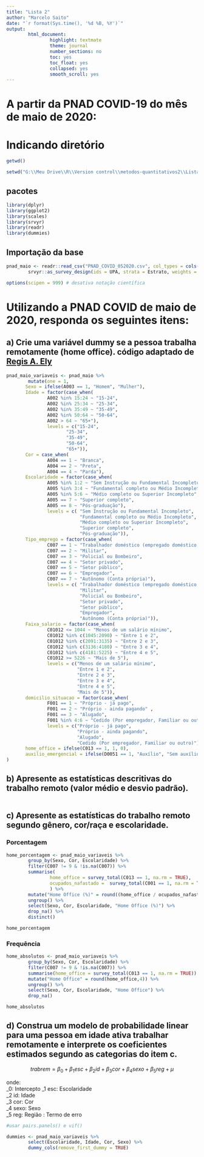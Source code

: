 ```yaml
---
title: "Lista 2"
author: "Marcelo Saito"
date: "`r format(Sys.time(), '%d %B, %Y')`"
output: 
        html_document:
                highlight: textmate
                theme: journal
                number_sections: no
                toc: yes
                toc_float: yes
                collapsed: yes
                smooth_scroll: yes
---
```


# A partir da PNAD COVID-19 do mês de maio de 2020:

# Indicando diretório

```r

getwd()

setwd("G:\\Meu Drive\\R\\Version control\\metodos-quantitativos2\\Lista 2")

```

## pacotes

```r
library(dplyr)
library(ggplot2)
library(scales)
library(srvyr)
library(readr)
library(dummies)

```
## Importação da base

```r
pnad_maio <- readr::read_csv("PNAD_COVID_052020.csv", col_types = cols(.default = "d")) %>% 
        srvyr::as_survey_design(ids = UPA, strata = Estrato, weights = V1032, nest = TRUE)

options(scipen = 999) # desativa notação científica
```
# Utilizando a PNAD COVID de maio de 2020, responda os seguintes itens:

## a) Crie uma variável dummy se a pessoa trabalha remotamente (home office). código adaptado de [Regis A. Ely](http://regisely.com/blog/mercado-de-trabalho-covid/)

```r

pnad_maio_variaveis <- pnad_maio %>% 
        mutate(one = 1,
       Sexo = ifelse(A003 == 1, "Homem", "Mulher"), 
       Idade = factor(case_when(
               A002 %in% 15:24 ~ "15-24",
               A002 %in% 25:34 ~ "25-34", 
               A002 %in% 35:49 ~ "35-49", 
               A002 %in% 50:64 ~ "50-64", 
               A002 > 64 ~ "65+"),
               levels = c("15-24",
                      "25-34",
                      "35-49",
                      "50-64",
                      "65+")),
       Cor = case_when(
               A004 == 1 ~ "Branca", 
               A004 == 2 ~ "Preta", 
               A004 == 4 ~ "Parda"),
       Escolaridade = factor(case_when( 
               A005 %in% 1:2 ~ "Sem Instrução ou Fundamental Incompleto", 
               A005 %in% 3:4 ~ "Fundamental completo ou Médio Incompleto", 
               A005 %in% 5:6 ~ "Médio completo ou Superior Incompleto", 
               A005 == 7 ~ "Superior completo", 
               A005 == 8 ~ "Pós-graduação"), 
               levels = c( "Sem Instrução ou Fundamental Incompleto",
                           "Fundamental completo ou Médio Incompleto", 
                           "Médio completo ou Superior Incompleto",
                           "Superior completo",
                           "Pós-graduação")), 
       Tipo_emprego = factor(case_when(
               C007 == 1 ~ "Trabalhador doméstico (empregado doméstico, cuidados, babá)",
               C007 == 2 ~ "Militar",
               C007 == 3 ~ "Policial ou Bombeiro",
               C007 == 4 ~ "Setor privado",
               C007 == 5 ~ "Setor público",
               C007 == 6 ~ "Empregador",
               C007 == 7 ~ "Autônomo (Conta própria)"),
               levels = c( "Trabalhador doméstico (empregado doméstico, cuidados, babá)",
                           "Militar", 
                           "Policial ou Bombeiro",
                           "Setor privado",
                           "Setor público",
                           "Empregador",
                           "Autônomo (Conta própria)")), 
       Faixa_salario = factor(case_when(
               C01012 <= 1044 ~ "Menos de um salário mínimo",
               C01012 %in% c(1045:2090) ~ "Entre 1 e 2",
               C01012 %in% c(2091:3135) ~ "Entre 2 e 3",
               C01012 %in% c(3136:4180) ~ "Entre 3 e 4",
               C01012 %in% c(4181:5225) ~ "Entre 4 e 5",
               C01012 >= 5226 ~ "Mais de 5"),
               levels = c("Menos de um salário mínimo",
                          "Entre 1 e 2",
                          "Entre 2 e 3",
                          "Entre 3 e 4",
                          "Entre 4 e 5",
                          "Mais de 5")),
       domicilio_situacao = factor(case_when(
               F001 == 1 ~ "Próprio - já pago",
               F001 == 2 ~ "Próprio - ainda pagando" ,                                  
               F001 == 3 ~ "Alugado",
               F001 %in% 4:6 ~ "Cedido (Por empregador, Familiar ou outro)"),
               levels = c("Próprio - já pago",
                          "Próprio - ainda pagando",
                          "Alugado", 
                          "Cedido (Por empregador, Familiar ou outro)")),
       home_office = ifelse(C013 == 1, 1, 0),
       auxilio_emergencial = ifelse(D0051 == 1, "Auxílio", "Sem auxílio"),
)
```

## b) Apresente as estatísticas descritivas do trabalho remoto (valor médio e desvio padrão).

```r


```

## c) Apresente as estatísticas do trabalho remoto segundo gênero, cor/raça e escolaridade. {.tabset}

### Porcentagem

```r
home_porcentagem <- pnad_maio_variaveis %>%
        group_by(Sexo, Cor, Escolaridade) %>%
        filter(C007 != 9 & !is.na(C007)) %>%
        summarise(
                home_office = survey_total(C013 == 1, na.rm = TRUE),
                ocupados_nafastado =  survey_total(C001 == 1, na.rm = TRUE)
                ) %>%
        mutate("Home Office (%)" = round((home_office / ocupados_nafastado) * 100), 4) %>%
        ungroup() %>% 
        select(Sexo, Cor, Escolaridade, "Home Office (%)") %>% 
        drop_na() %>% 
        distinct()

home_porcentagem
```


### Frequência
```r

home_absolutos <- pnad_maio_variaveis %>% 
        group_by(Sexo, Cor, Escolaridade) %>%
        filter(C007 != 9 & !is.na(C007)) %>%
        summarise(home_office = survey_total(C013 == 1, na.rm = TRUE)) %>%
        mutate("Home Office" = round(home_office,4)) %>%
        ungroup() %>% 
        select(Sexo, Cor, Escolaridade, "Home Office") %>% 
        drop_na()

home_absolutos

```


## d) Construa um modelo de probabilidade linear para uma pessoa em idade ativa trabalhar remotamente e interprete os coeficientes estimados segundo as categorias do item c.   

$$ trabrem = \beta_0 + \beta_1 esc + \beta_2 id + \beta_3 cor + \beta_4 sexo + \beta_5 reg + \mu $$

onde:  
\beta_0:      Intercepto
\beta_1 esc:  Escolaridade  
\beta_2 id:   Idade  
\beta_3 cor:  Cor  
\beta_4 sexo: Sexo  
\beta_5 reg:  Região
\mu:          Termo de erro



```r
#usar pairs.panels() e vif()

dummies <- pnad_maio_variaveis %>% 
        select(Escolaridade, Idade, Cor, Sexo) %>% 
        dummy_cols(remove_first_dummy = TRUE)

        

```

